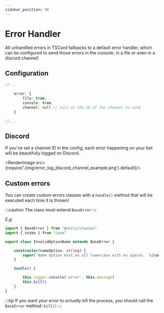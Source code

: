 ```yaml
---
sidebar_position: 90
---
```



# Error Handler

All unhandled errors in TSCord fallbacks to a default error handler, which can be configured to send those errors in the console, in a file or even in a discord channel!

## Configuration

```ts title=src/config/logs.ts
//...
    
    error: {
        file: true,
        console: true,
        channel: null // null or the ID of the channel to send 
    }

//...
```

## Discord

If you've set a channel ID in the config, each error happening on your bot will be beautifully logged on Discord.

<RenderImage src={require('./img/error_log_discord_channel_example.png').default}/>

## Custom errors

You can create custom errors classes with a `handle()` method that will be executed each time it is thrown!

:::caution
The class must extend `BaseError`
:::

*E.g:*
```ts
import { BaseError } from "@utils/classes"
import { snake } from "case"

export class InvalidOptionName extends BaseError {

    constructor(nameOption: string) {
        super(`Name option must be all lowercase with no spaces. '${nameOption}' should be '${snake(nameOption)}'`)
    }

    handle() {

        this.logger.console('error', this.message)
        this.kill()
    }
}
```

:::tip
If you want your error to *actually* kill the process, you should call the `BaseError` method: `kill()`
:::